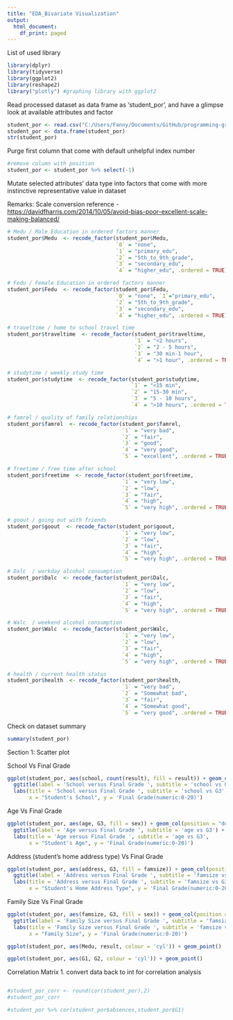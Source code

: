 ```yaml
---
title: "EDA_Bivariate Visualization"
output:
  html_document:
    df_print: paged
---
```


List of used library

```r
library(dplyr)
library(tidyverse)
library(ggplot2)
library(reshape2)
library("plotly") #graphing library with ggplot2
```

Read processed dataset as data frame as 'student_por', and have a glimpse look at available attributes and factor

```r
student_por <- read.csv("C:/Users/Fanny/Documents/GitHub/programming-group-project/data/student-por_v3.csv", header = TRUE, sep = ",", stringsAsFactors = TRUE)
student_por <- data.frame(student_por)
str(student_por)
```

Purge first column that come with default unhelpful index number

```r
#remove column with position 
student_por <- student_por %>% select(-1)
```

Mutate selected attributes' data type into factors that come with more instinctive representative value in dataset

Remarks: Scale conversion reference - <https://davidfharris.com/2014/10/05/avoid-bias-poor-excellent-scale-making-balanced/>

```r
# Medu / Male Education in ordered factors manner
student_por$Medu  <- recode_factor(student_por$Medu,
                                   `0` = "none", 
                                   `1` = "primary_edu", 
                                   `2` = "5th_to_9th_grade", 
                                   `3` = "secondary_edu", 
                                   `4` = "higher_edu", .ordered = TRUE)

# Fedu / Female Education in ordered factors manner
student_por$Fedu  <- recode_factor(student_por$Fedu,
                                   `0` = "none", `1`="primary_edu", 
                                   `2` = "5th_to_9th_grade", 
                                   `3` = "secondary_edu", 
                                   `4` = "higher_edu", .ordered = TRUE)

# traveltime / home to school travel time 
student_por$traveltime  <- recode_factor(student_por$traveltime, 
                                         `1` = "<2 hours", 
                                         `2` = "2 - 5 hours", 
                                         `3` = "30 min-1 hour", 
                                         `4` = ">1 hour", .ordered = TRUE)

# studytime / weekly study time 
student_por$studytime  <- recode_factor(student_por$studytime, 
                                        `1` = "<15 min", 
                                        `2` = "15-30 min", 
                                        `3` = "5 - 10 hours", 
                                        `4` = ">10 hours", .ordered = TRUE)

# famrel / quality of family relationships
student_por$famrel  <- recode_factor(student_por$famrel, 
                                     `1` = "very bad", 
                                     `2` = "fair", 
                                     `3` = "good", 
                                     `4` = "very good", 
                                     `5` = "excellent", .ordered = TRUE)

# freetime / free time after school
student_por$freetime  <- recode_factor(student_por$freetime, 
                                     `1` = "very low", 
                                     `2` = "low", 
                                     `3` = "fair", 
                                     `4` = "high", 
                                     `5` = "very high", .ordered = TRUE)

# goout / going out with friends
student_por$goout  <- recode_factor(student_por$goout, 
                                     `1` = "very low", 
                                     `2` = "low", 
                                     `3` = "fair", 
                                     `4` = "high", 
                                     `5` = "very high", .ordered = TRUE)

# Dalc  / workday alcohol consumption
student_por$Dalc  <- recode_factor(student_por$Dalc, 
                                     `1` = "very low", 
                                     `2` = "low", 
                                     `3` = "fair", 
                                     `4` = "high", 
                                     `5` = "very high", .ordered = TRUE)

# Walc  / weekend alcohol consumption
student_por$Walc  <- recode_factor(student_por$Walc, 
                                     `1` = "very low", 
                                     `2` = "low", 
                                     `3` = "fair", 
                                     `4` = "high", 
                                     `5` = "very high", .ordered = TRUE)

# health / current health status
student_por$health  <- recode_factor(student_por$health, 
                                     `1` = "very bad", 
                                     `2` = "Somewhat bad", 
                                     `3` = "fair", 
                                     `4` = "Somewhat good", 
                                     `5` = "very good", .ordered = TRUE)
```

Check on dataset summary

```r
summary(student_por)
```

Section 1: Scatter plot

School Vs Final Grade

```r
ggplot(student_por, aes(school, count(result), fill = result)) + geom_col(position = "dodge") + 
  ggtitle(label = 'School versus Final Grade ', subtitle = 'school vs G3') + 
  labs(title = 'School versus Final Grade ', subtitle = 'school vs G3', 
       x = "Student's School", y = 'Final Grade(numeric:0-20)')
```

Age Vs Final Grade

```r
ggplot(student_por, aes(age, G3, fill = sex)) + geom_col(position = "dodge") + 
  ggtitle(label = 'Age versus Final Grade ', subtitle = 'age vs G3') + 
  labs(title = 'Age versus Final Grade ', subtitle = 'age vs G3', 
       x = "Student's Age", y = 'Final Grade(numeric:0-20)')
```

Address (student's home address type) Vs Final Grade

```r
ggplot(student_por, aes(address, G3, fill = famsize)) + geom_col(position = "dodge") + 
  ggtitle(label = 'Address versus Final Grade ', subtitle = 'famsize vs G3') + 
  labs(title = 'Address versus Final Grade ', subtitle = 'famsize vs G3', 
       x = "Student's Home Address Type", y = 'Final Grade(numeric:0-20)')
```

Family Size Vs Final Grade

```r
ggplot(student_por, aes(famsize, G3, fill = sex)) + geom_col(position = "dodge") + 
  ggtitle(label = 'Family Size versus Final Grade ', subtitle = 'famsize vs G3') + 
  labs(title = 'Family Size versus Final Grade ', subtitle = 'famsize vs G3', 
       x = "Family Size", y = 'Final Grade(numeric:0-20)')
```

```r
ggplot(student_por, aes(Medu, result, colour = 'cyl')) + geom_point()
```

```r
ggplot(student_por, aes(G1, G2, colour = 'cyl')) + geom_point()
```

Correlation Matrix 1. convert data back to int for correlation analysis

```r

```

```r
#student_por_corr <- round(cor(student_por),2)
#student_por_corr
```

```r
#student_por %>% cor(student_por$absences,student_por$G1)
```
